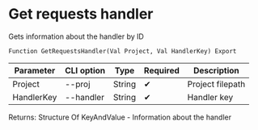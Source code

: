 ﻿---
sidebar_position: 4
---


# Get requests handler
 Gets information about the handler by ID



`Function GetRequestsHandler(Val Project, Val HandlerKey) Export`

  | Parameter | CLI option | Type | Required | Description |
  |-|-|-|-|-|
  | Project | --proj | String | &#x2714; | Project filepath |
  | HandlerKey | --handler | String | &#x2714; | Handler key |

  
  Returns:  Structure Of KeyAndValue - Information about the handler

<br/>




```bsl title="1C:Enterprise/OneScript code example"

```
 




